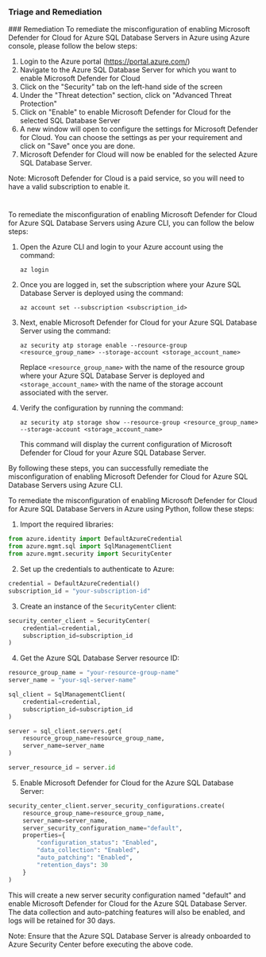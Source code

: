 
### Triage and Remediation
<Tabs>
<Tab title='Remediation'>
### Remediation

<AccordionGroup>
<Accordion title='Using Console' defaultOpen='true'>
To remediate the misconfiguration of enabling Microsoft Defender for Cloud for Azure SQL Database Servers in Azure using Azure console, please follow the below steps:

1. Login to the Azure portal (https://portal.azure.com/)
2. Navigate to the Azure SQL Database Server for which you want to enable Microsoft Defender for Cloud
3. Click on the "Security" tab on the left-hand side of the screen
4. Under the "Threat detection" section, click on "Advanced Threat Protection"
5. Click on "Enable" to enable Microsoft Defender for Cloud for the selected SQL Database Server
6. A new window will open to configure the settings for Microsoft Defender for Cloud. You can choose the settings as per your requirement and click on "Save" once you are done.
7. Microsoft Defender for Cloud will now be enabled for the selected Azure SQL Database Server.

Note: Microsoft Defender for Cloud is a paid service, so you will need to have a valid subscription to enable it.

#
</Accordion>

<Accordion title='Using CLI'>
To remediate the misconfiguration of enabling Microsoft Defender for Cloud for Azure SQL Database Servers using Azure CLI, you can follow the below steps:

1. Open the Azure CLI and login to your Azure account using the command:
   ```
   az login
   ```

2. Once you are logged in, set the subscription where your Azure SQL Database Server is deployed using the command:
   ```
   az account set --subscription <subscription_id>
   ```

3. Next, enable Microsoft Defender for Cloud for your Azure SQL Database Server using the command:
   ```
   az security atp storage enable --resource-group <resource_group_name> --storage-account <storage_account_name>
   ```
   Replace `<resource_group_name>` with the name of the resource group where your Azure SQL Database Server is deployed and `<storage_account_name>` with the name of the storage account associated with the server.

4. Verify the configuration by running the command:
   ```
   az security atp storage show --resource-group <resource_group_name> --storage-account <storage_account_name>
   ```
   This command will display the current configuration of Microsoft Defender for Cloud for your Azure SQL Database Server.

By following these steps, you can successfully remediate the misconfiguration of enabling Microsoft Defender for Cloud for Azure SQL Database Servers using Azure CLI.
</Accordion>

<Accordion title='Using Python'>
To remediate the misconfiguration of enabling Microsoft Defender for Cloud for Azure SQL Database Servers in Azure using Python, follow these steps:

1. Import the required libraries:

```python
from azure.identity import DefaultAzureCredential
from azure.mgmt.sql import SqlManagementClient
from azure.mgmt.security import SecurityCenter
```

2. Set up the credentials to authenticate to Azure:

```python
credential = DefaultAzureCredential()
subscription_id = "your-subscription-id"
```

3. Create an instance of the `SecurityCenter` client:

```python
security_center_client = SecurityCenter(
    credential=credential,
    subscription_id=subscription_id
)
```

4. Get the Azure SQL Database Server resource ID:

```python
resource_group_name = "your-resource-group-name"
server_name = "your-sql-server-name"

sql_client = SqlManagementClient(
    credential=credential,
    subscription_id=subscription_id
)

server = sql_client.servers.get(
    resource_group_name=resource_group_name,
    server_name=server_name
)

server_resource_id = server.id
```

5. Enable Microsoft Defender for Cloud for the Azure SQL Database Server:

```python
security_center_client.server_security_configurations.create(
    resource_group_name=resource_group_name,
    server_name=server_name,
    server_security_configuration_name="default",
    properties={
        "configuration_status": "Enabled",
        "data_collection": "Enabled",
        "auto_patching": "Enabled",
        "retention_days": 30
    }
)
```

This will create a new server security configuration named "default" and enable Microsoft Defender for Cloud for the Azure SQL Database Server. The data collection and auto-patching features will also be enabled, and logs will be retained for 30 days.

Note: Ensure that the Azure SQL Database Server is already onboarded to Azure Security Center before executing the above code.
</Accordion>

</AccordionGroup>
</Tab>
</Tabs>
